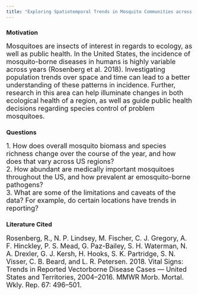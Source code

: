 ```yaml
---
title: "Exploring Spatiotemporal Trends in Mosquito Communities across the United States"
---
```


<h3>Motivation</h3>

<font size = "4"> 
Mosquitoes are insects of interest in regards to ecology, as well as public health. In the United States, the incidence of mosquito-borne diseases in humans is highly variable across years (Rosenberg et al. 2018). Investigating population trends over space and time can lead to a better understanding of these patterns in incidence. Further, research in this area can help illuminate changes in both ecological health of a region, as well as guide public health decisions regarding species control of problem mosquitoes. 
</font>  
  
  
<h3>Questions</h3>

<font size = "4">
1. How does overall mosquito biomass and species richness change over the course of the year, and how does that vary across US regions?  
2. How abundant are medically important mosquitoes throughout the US, and how prevalent ar emosquito-borne pathogens?  
3. What are some of the limitations and caveats of the data? For example, do certain locations have trends in reporting?  
</font>

<h3>Literature Cited</h3>

<font size = "4">
Rosenberg, R., N. P. Lindsey, M. Fischer, C. J. Gregory, A. F. Hinckley, P. S. Mead, G. Paz-Bailey, S. H. Waterman, N. A. Drexler, G. J. Kersh, H. Hooks, S. K. Partridge, S. N. Visser, C. B. Beard, and L. R. Petersen. 2018. Vital Signs: Trends in Reported Vectorborne Disease Cases — United States and Territories, 2004–2016. MMWR Morb. Mortal. Wkly. Rep. 67: 496–501.
</font>



